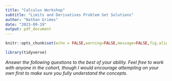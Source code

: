 ```yaml
---
title: "Calculus Workshop"
subtitle: "Limits and Derivatives Problem Set Solutions"
author: "Nathan Grimes"
date: "2023-09-19"
output: pdf_document
---
```


```r
knitr::opts_chunk$set(echo = FALSE,warning=FALSE,message=FALSE,fig.align = 'center')

library(tidyverse)
```

*Answer the following questions to the best of your ability. Feel free to work with anyone in the cohort, though I would encourage attempting on your own first to make sure you fully understand the concepts.*

